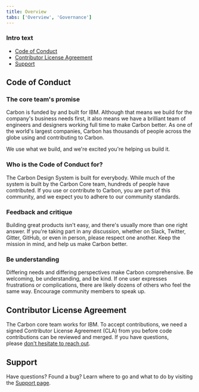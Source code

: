 ```yaml
---
title: Overview
tabs: ['Overview', 'Governance']
---
```


### Intro text

<AnchorLinks>

- [Code of Conduct](#code-of-conduct)
- [Contributor License Agreement](#contributor-license-agreement)
- [Support](#support)

</AnchorLinks>

## Code of Conduct

### The core team's promise

Carbon is funded by and built for IBM. Although that means we build for the company's business needs first, it also means we have a brilliant team of engineers and designers working full time to make Carbon better. As one of the world's largest companies, Carbon has thousands of people across the globe using and contributing to Carbon. 

We use what we build, and we're excited you're helping us build it.

### Who is the Code of Conduct for?

The Carbon Design System is built for everybody. While much of the system is built by the Carbon Core team, hundreds of people have contributed. If you use or contribute to Carbon, you are part of this community, and we expect you to adhere to our community standards.

### Feedback and critique

Building great products isn't easy, and there's usually more than one right answer. If you're taking part in any discussion, whether on Slack, Twitter, Gitter, GitHub, or even in person, please respect one another. Keep the mission in mind, and help us make Carbon better.

### Be understanding

Differing needs and differing perspectives make Carbon comprehensive. Be welcoming, be understanding, and be kind. If one user expresses frustrations or complications, there are likely dozens of others who feel the same way. Encourage community members to speak up.

## Contributor License Agreement

The Carbon core team works for IBM. To accept contributions, we need a signed Contributor License Agreement (CLA) from you before code contributions can be reviewed and merged. If you have questions, please [don't hesitate to reach out](https://www.carbondesignsystem.com/help/support#email).

## Support

Have questions? Found a bug? Learn where to go and what to do by visiting the [Support page](/help/support).
